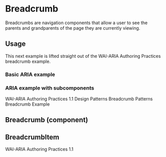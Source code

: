 

<Meta title="Components/Breadcrumb" component={Breadcrumb} />

# Breadcrumb

Breadcrumbs are navigation components that allow a user to see the parents and grandparents of the
page they are currently viewing.

## Usage

This next example is lifted straight out of the WAI-ARIA Authoring Practices breadcrumb example.

### Basic ARIA example

<Preview>
  <Story name="Breadcrumb/ARIAExample">
    <Breadcrumb
      links={[
        {
          href: '../..',
          text: 'WAI-ARIA Authoring Practices 1.1',
        },
        {
          href: '../../#aria_ex',
          text: 'Design Patterns',
        },
        {
          href: '../../#breadcrumb',
          text: 'Breadcrumb Pattern',
        },
        {
          href: './index.html',
          text: 'Breadcrumb Example',
          isCurrentPage: true,
        },
      ]}
    ></Breadcrumb>
  </Story>
</Preview>

### ARIA example with subcomponents

<Preview>
  <Story name="Breadcrumb/ARIASubcomponent">
    <Breadcrumb>
      <BreadcrumbItem href="../..">WAI-ARIA Authoring Practices 1.1</BreadcrumbItem>
      <BreadcrumbItem href="../../#aria_ex">Design Patterns</BreadcrumbItem>
      <BreadcrumbItem href="../../#breadcrumb">Breadcrumb Patterns</BreadcrumbItem>
      <BreadcrumbItem currentPage href="./index.html">Breadcrumb Example</BreadcrumbItem>
    </Breadcrumb>
  </Story>
</Preview>

## Breadcrumb (component)

<Props of={Breadcrumb} />

## BreadcrumbItem

<Preview>
  <Story name="Breadcrumb/Item">
    <BreadcrumbItem href="/">WAI-ARIA Authoring Practices 1.1</BreadcrumbItem>
  </Story>
</Preview>

<Props of={BreadcrumbItem} />
